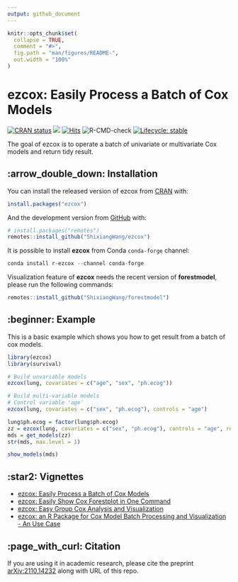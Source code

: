 ```yaml
---
output: github_document
---
```


<!-- README.md is generated from README.Rmd. Please edit that file -->

```r
knitr::opts_chunk$set(
  collapse = TRUE,
  comment = "#>",
  fig.path = "man/figures/README-",
  out.width = "100%"
)
```
# ezcox: Easily Process a Batch of Cox Models

<!-- badges: start -->
[![CRAN status](https://www.r-pkg.org/badges/version/ezcox)](https://CRAN.R-project.org/package=ezcox)
[![](https://cranlogs.r-pkg.org/badges/grand-total/ezcox?color=blue)](https://cran.r-project.org/package=ezcox)
[![Hits](https://hits.seeyoufarm.com/api/count/incr/badge.svg?url=https%3A%2F%2Fgithub.com%2FShixiangWang%2Fezcox&count_bg=%2379C83D&title_bg=%23555555&icon=fandom.svg&icon_color=%23E7E7E7&title=hits&edge_flat=false)](https://hits.seeyoufarm.com)
![R-CMD-check](https://github.com/ShixiangWang/ezcox/workflows/R-CMD-check/badge.svg)
[![Lifecycle: stable](https://img.shields.io/badge/lifecycle-stable-brightgreen.svg)](https://lifecycle.r-lib.org/articles/stages.html)
<!-- badges: end -->

The goal of ezcox is to operate a batch of univariate or multivariate Cox models and return tidy result.

## :arrow_double_down: Installation

You can install the released version of ezcox from [CRAN](https://CRAN.R-project.org) with:

```r
install.packages("ezcox")
```

And the development version from [GitHub](https://github.com/) with:

```r
# install.packages("remotes")
remotes::install_github("ShixiangWang/ezcox")
```

It is possible to install **ezcox** from Conda `conda-forge` channel:

```r
conda install r-ezcox --channel conda-forge
```

Visualization feature of **ezcox** needs the recent version of **forestmodel**, please run the following commands:

```r
remotes::install_github("ShixiangWang/forestmodel")
```

## :beginner: Example

This is a basic example which shows you how to get result from a batch of cox models.

```r
library(ezcox)
library(survival)

# Build unvariable models
ezcox(lung, covariates = c("age", "sex", "ph.ecog"))

# Build multi-variable models
# Control variable 'age'
ezcox(lung, covariates = c("sex", "ph.ecog"), controls = "age")
```

```r
lung$ph.ecog = factor(lung$ph.ecog)
zz = ezcox(lung, covariates = c("sex", "ph.ecog"), controls = "age", return_models=TRUE)
mds = get_models(zz)
str(mds, max.level = 1)

show_models(mds)
```


## :star2: Vignettes

- [ezcox: Easily Process a Batch of Cox Models](https://CRAN.R-project.org/package=ezcox/vignettes/ezcox.html)
- [ezcox: Easily Show Cox Forestplot in One Command](https://CRAN.R-project.org/package=ezcox/vignettes/ezforest.html)
- [ezcox: Easy Group Cox Analysis and Visualization](https://CRAN.R-project.org/package=ezcox/vignettes/ezgroup.html)
- [ezcox: an R Package for Cox Model Batch Processing and Visualization - An Use Case](https://shixiangwang.github.io/ezcox-adv-usage/)

## :page_with_curl: Citation

If you are using it in academic research,
please cite the preprint [arXiv:2110.14232](https://arxiv.org/abs/2110.14232) along with URL of this repo.